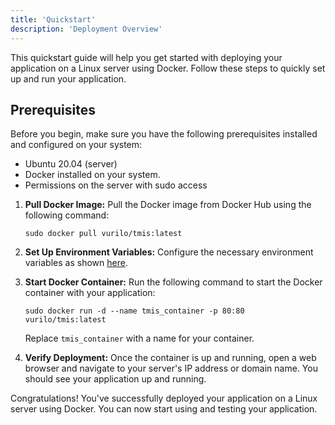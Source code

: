 ---
title: 'Quickstart'
description: 'Deployment Overview'
---
This quickstart guide will help you get started with deploying your application on a Linux server using Docker. Follow these steps to quickly set up and run your application.

## Prerequisites

Before you begin, make sure you have the following prerequisites installed and configured on your system:

- Ubuntu 20.04 (server)
- Docker installed on your system.
- Permissions on the server with sudo access



1. **Pull Docker Image:**
   Pull the Docker image from Docker Hub using the following command:
   ```
   sudo docker pull vurilo/tmis:latest
   ```

2. **Set Up Environment Variables:**
  Configure the necessary environment variables as shown [here](essentials/markdown).

3. **Start Docker Container:**
   Run the following command to start the Docker container with your application:
   ```
   sudo docker run -d --name tmis_container -p 80:80 vurilo/tmis:latest
   ```
   Replace `tmis_container` with a name for your container.
   
4. **Verify Deployment:**
   Once the container is up and running, open a web browser and navigate to your server's IP address or domain name. You should see your application up and running.

Congratulations! You've successfully deployed your application on a Linux server using Docker. You can now start using and testing your application.

